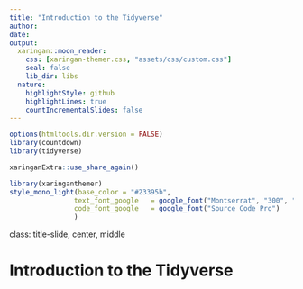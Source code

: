 ```yaml
---
title: "Introduction to the Tidyverse"
author: 
date: 
output:
  xaringan::moon_reader:
    css: [xaringan-themer.css, "assets/css/custom.css"]
    seal: false
    lib_dir: libs
  nature:
    highlightStyle: github
    highlightLines: true
    countIncrementalSlides: false
---
```


```r
options(htmltools.dir.version = FALSE)
library(countdown)
library(tidyverse)
```

```r
xaringanExtra::use_share_again()
```

```r
library(xaringanthemer)
style_mono_light(base_color = "#23395b",
                text_font_google   = google_font("Montserrat", "300", "300i"),
                code_font_google   = google_font("Source Code Pro")
                )
```

class: title-slide, center, middle

# Introduction to the Tidyverse

